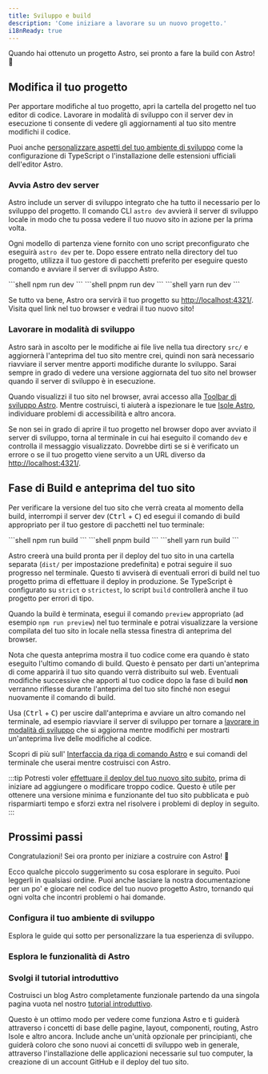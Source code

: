 ```yaml
---
title: Sviluppo e build
description: 'Come iniziare a lavorare su un nuovo progetto.'
i18nReady: true
---
```


Quando hai ottenuto un progetto Astro, sei pronto a fare la build con Astro! 🚀

## Modifica il tuo progetto

Per apportare modifiche al tuo progetto, apri la cartella del progetto nel tuo editor di codice. Lavorare in modalità di sviluppo con il server dev in esecuzione ti consente di vedere gli aggiornamenti al tuo sito mentre modifichi il codice.

Puoi anche [personalizzare aspetti del tuo ambiente di sviluppo](#configure-your-dev-environment) come la configurazione di TypeScript o l'installazione delle estensioni ufficiali dell'editor Astro.

### Avvia Astro dev server

Astro include un server di sviluppo integrato che ha tutto il necessario per lo sviluppo del progetto. Il comando CLI `astro dev` avvierà il server di sviluppo locale in modo che tu possa vedere il tuo nuovo sito in azione per la prima volta.

Ogni modello di partenza viene fornito con uno script preconfigurato che eseguirà `astro dev` per te. Dopo essere entrato nella directory del tuo progetto, utilizza il tuo gestore di pacchetti preferito per eseguire questo comando e avviare il server di sviluppo Astro.

<Tabs>
  <TabItem label="npm">
  ```shell
  npm run dev
  ```
  </TabItem>
  <TabItem label="pnpm">
  ```shell
  pnpm run dev
  ```
  </TabItem>
  <TabItem label="yarn">
  ```shell
  yarn run dev
  ```
  </TabItem>
</Tabs>


Se tutto va bene, Astro ora servirà il tuo progetto su [http://localhost:4321/](http://localhost:4321/). Visita quel link nel tuo browser e vedrai il tuo nuovo sito!

### Lavorare in modalità di sviluppo

Astro sarà in ascolto per le modifiche ai file live nella tua directory `src/` e aggiornerà l'anteprima del tuo sito mentre crei, quindi non sarà necessario riavviare il server mentre apporti modifiche durante lo sviluppo. Sarai sempre in grado di vedere una versione aggiornata del tuo sito nel browser quando il server di sviluppo è in esecuzione.

Quando visualizzi il tuo sito nel browser, avrai accesso alla [Toolbar di sviluppo Astro](/it/guides/dev-toolbar/). Mentre costruisci, ti aiuterà a ispezionare le tue [Isole Astro](/it/concepts/islands/), individuare problemi di accessibilità e altro ancora.	

Se non sei in grado di aprire il tuo progetto nel browser dopo aver avviato il server di sviluppo, torna al terminale in cui hai eseguito il comando `dev` e controlla il messaggio visualizzato. Dovrebbe dirti se si è verificato un errore o se il tuo progetto viene servito a un URL diverso da [http://localhost:4321/](http://localhost:4321/).

## Fase di Build e anteprima del tuo sito

Per verificare la versione del tuo sito che verrà creata al momento della build, interrompi il server dev (<kbd>Ctrl</kbd> + <kbd>C</kbd>) ed esegui il comando di build appropriato per il tuo gestore di pacchetti nel tuo terminale:

<Tabs>
  <TabItem label="npm">
  ```shell
  npm run build
  ```
  </TabItem>
  <TabItem label="pnpm">
  ```shell
  pnpm build
  ```
  </TabItem>
  <TabItem label="yarn">
  ```shell
  yarn run build
  ```
  </TabItem>
</Tabs>

Astro creerà una build pronta per il deploy del tuo sito in una cartella separata (`dist/` per impostazione predefinita) e potrai seguire il suo progresso nel terminale. Questo ti avviserà di eventuali errori di build nel tuo progetto prima di effettuare il deploy in produzione. Se TypeScript è configurato su `strict` o `strictest`, lo script `build` controllerà anche il tuo progetto per errori di tipo.

Quando la build è terminata, esegui il comando `preview` appropriato (ad esempio `npm run preview`) nel tuo terminale e potrai visualizzare la versione compilata del tuo sito in locale nella stessa finestra di anteprima del browser.

Nota che questa anteprima mostra il tuo codice come era quando è stato eseguito l'ultimo comando di build. Questo è pensato per darti un'anteprima di come apparirà il tuo sito quando verrà distribuito sul web. Eventuali modifiche successive che apporti al tuo codice dopo la fase di build **non** verranno riflesse durante l'anteprima del tuo sito finché non esegui nuovamente il comando di build.

Usa (<kbd>Ctrl</kbd> + <kbd>C</kbd>) per uscire dall'anteprima e avviare un altro comando nel terminale, ad esempio riavviare il server di sviluppo per tornare a [lavorare in modalità di sviluppo](#lavorare-in-modalità-di-sviluppo) che si aggiorna mentre modifichi per mostrarti un'anteprima live delle modifiche al codice.

<ReadMore>Scopri di più sull' [Interfaccia da riga di comando Astro](/it/reference/cli-reference/) e sui comandi del terminale che userai mentre costruisci con Astro.</ReadMore>

:::tip 
Potresti voler [effettuare il deploy del tuo nuovo sito subito](/it/guides/deploy/), prima di iniziare ad aggiungere o modificare troppo codice. Questo è utile per ottenere una versione minima e funzionante del tuo sito pubblicata e può risparmiarti tempo e sforzi extra nel risolvere i problemi di deploy in seguito.
:::

## Prossimi passi

Congratulazioni! Sei ora pronto per iniziare a costruire con Astro! 🥳

Ecco qualche piccolo suggerimento su cosa esplorare in seguito. Puoi leggerli in qualsiasi ordine. Puoi anche lasciare la nostra documentazione per un po' e giocare nel codice del tuo nuovo progetto Astro, tornando qui ogni volta che incontri problemi o hai domande.

### Configura il tuo ambiente di sviluppo

Esplora le guide qui sotto per personalizzare la tua esperienza di sviluppo.

<CardGrid>
  <LinkCard
    title="Configurazione dell'editor"
    description="Personalizza il tuo editor di codice per migliorare l'esperienza di sviluppo con Astro e sbloccare nuove funzionalità."
    href="/it/editor-setup/"
  />
  <LinkCard
    title="Toolbar di sviluppo"
    description="Esplora le utili funzionalità della toolbar di sviluppo."
    href="/it/guides/dev-toolbar/"
  />
  <LinkCard
    title="Configurazione con TypeScript"
    description="Configura le opzioni per il type-checking, l'IntelliSense e altro ancora."
    href="/it/guides/typescript/"
  />
</CardGrid>

### Esplora le funzionalità di Astro

<CardGrid>
  <LinkCard
    title="Comprendi il tuo codice"
    description="Scopri la struttura dei file di Astro nella nostra guida alla Struttura del Progetto."
    href="/it/basics/project-structure/"
  />
  <LinkCard
    title="Crea collezioni di contenuti"
    description="Aggiungi contenuti al tuo nuovo sito con la validazione dell'avantesto `frontmatter` e la sicurezza automatica dei tipi."
    href="/it/guides/content-collections/" 
  />
    <LinkCard
    title="Aggiungi transizioni di visualizzazione"
    description="Crea transizioni e animazioni di pagina fluide."
    href="/it/guides/view-transitions/"
  />
  <LinkCard
    title="Scopri le Isole Astro"
    description="Leggi l'Architettura a Isole in Astro."
    href="/it/concepts/islands/"
  />
</CardGrid>

### Svolgi il tutorial introduttivo

Costruisci un blog Astro completamente funzionale partendo da una singola pagina vuota nel nostro [tutorial introduttivo](/it/tutorial/0-introduction/).

Questo è un ottimo modo per vedere come funziona Astro e ti guiderà attraverso i concetti di base delle pagine, layout, componenti, routing, Astro Isole e altro ancora. Include anche un'unità opzionale per principianti, che guiderà coloro che sono nuovi ai concetti di sviluppo web in generale, attraverso l'installazione delle applicazioni necessarie sul tuo computer, la creazione di un account GitHub e il deploy del tuo sito.

